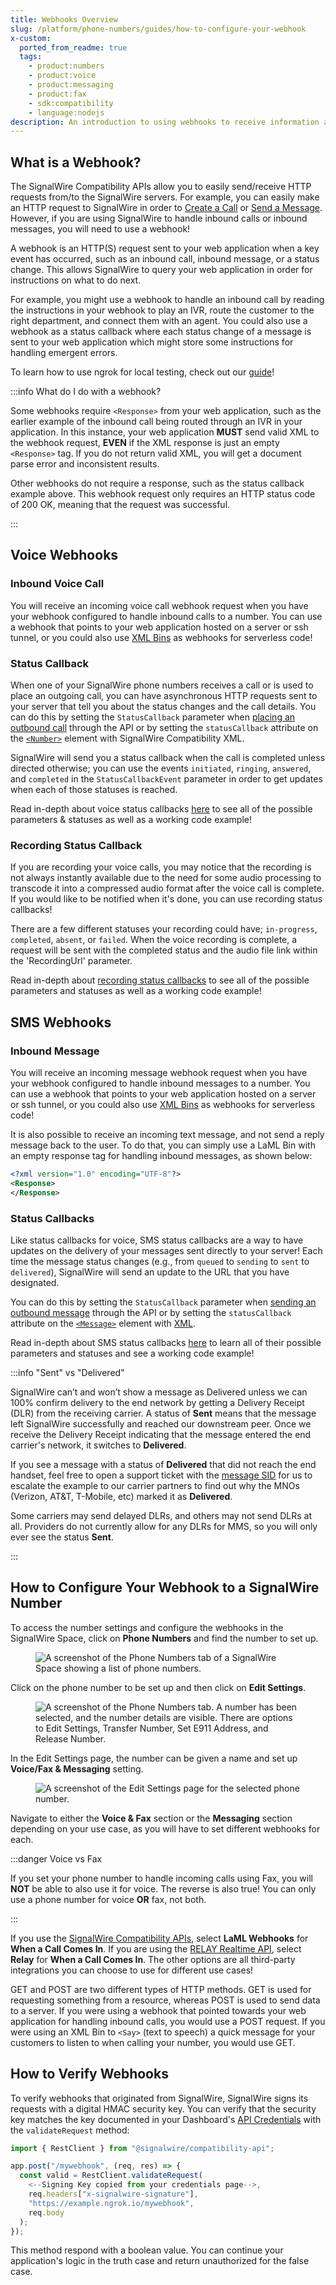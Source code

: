 ```yaml
---
title: Webhooks Overview
slug: /platform/phone-numbers/guides/how-to-configure-your-webhook
x-custom:
  ported_from_readme: true
  tags:
    - product:numbers
    - product:voice
    - product:messaging
    - product:fax
    - sdk:compatibility
    - language:nodejs
description: An introduction to using webhooks to receive information and events about calls and messages.
---
```


## What is a Webhook?

The SignalWire Compatibility APIs allow you to easily send/receive HTTP requests from/to the SignalWire servers. For example, you can easily make an HTTP request to SignalWire in order to [Create a Call](/rest/compatibility-api/endpoints/create-a-call) or [Send a Message](/rest/compatibility-api/endpoints/create-message). However, if you are using SignalWire to handle inbound calls or inbound messages, you will need to use a webhook!

A webhook is an HTTP(S) request sent to your web application when a key event has occurred, such as an inbound call, inbound message, or a status change. This allows SignalWire to query your web application in order for instructions on what to do next.

For example, you might use a webhook to handle an inbound call by reading the instructions in your webhook to play an IVR, route the customer to the right department, and connect them with an agent. You could also use a webhook as a status callback where each status change of a message is sent to your web application which might store some instructions for handling emergent errors.

To learn how to use ngrok for local testing, check out our [guide](/platform/basics/guides/technical-troubleshooting/how-to-test-webhooks-with-ngrok)!

:::info What do I do with a webhook?

Some webhooks require `<Response>` from your web application, such as the earlier example of the inbound call being routed through an IVR in your application. In this instance, your web application **MUST** send valid XML to the webhook request, **EVEN** if the XML response is just an empty `<Response>` tag. If you do not return valid XML, you will get a document parse error and inconsistent results.

Other webhooks do not require a response, such as the status callback example above. This webhook request only requires an HTTP status code of 200 OK, meaning that the request was successful.

:::

## Voice Webhooks

### Inbound Voice Call

You will receive an incoming voice call webhook request when you have your webhook configured to handle inbound calls to a number. You can use a webhook that points to your web application hosted on a server or ssh tunnel, or you could also use [XML Bins](/compatibility-api/guides/general/creating-and-using-cxml-applications) as webhooks for serverless code!

### Status Callback

When one of your SignalWire phone numbers receives a call or is used to place an outgoing call, you can have asynchronous HTTP requests sent to your server that tell you about the status changes and the call details. You can do this by setting the `StatusCallback` parameter when [placing an outbound call](/rest/compatibility-api/endpoints/create-a-call) through the API or by setting the `statusCallback` attribute on the [`<Number>`](/compatibility-api/cxml/voice/number-noun) element with SignalWire Compatibility XML.

SignalWire will send you a status callback when the call is completed unless directed otherwise; you can use the events `initiated`, `ringing`, `answered`, and `completed` in the `StatusCallbackEvent` parameter in order to get updates when each of those statuses is reached.

Read in-depth about voice status callbacks [here](/compatibility-api/guides/signalwire-status-callbacks#voice-status-callbacks) to see all of the possible parameters & statuses as well as a working code example!

### Recording Status Callback

If you are recording your voice calls, you may notice that the recording is not always instantly available due to the need for some audio processing to transcode it into a compressed audio format after the voice call is complete. If you would like to be notified when it's done, you can use recording status callbacks!

There are a few different statuses your recording could have; `in-progress`, `completed`, `absent`, or `failed`. When the voice recording is complete, a request will be sent with the completed status and the audio file link within the 'RecordingUrl' parameter.

Read in-depth about [recording status callbacks](/compatibility-api/guides/signalwire-status-callbacks#recording-status-callbacks) to see all of the possible parameters and statuses as well as a working code example!

## SMS Webhooks

### Inbound Message

You will receive an incoming message webhook request when you have your webhook configured to handle inbound messages to a number. You can use a webhook that points to your web application hosted on a server or ssh tunnel, or you could also use [XML Bins](/compatibility-api/guides/general/creating-and-using-cxml-applications) as webhooks for serverless code!

It is also possible to receive an incoming text message, and not send a reply message back to the user. To do that, you can simply use a LaML Bin with an empty response tag for handling inbound messages, as shown below:

```xml
<?xml version="1.0" encoding="UTF-8"?>
<Response>
</Response>
```

### Status Callbacks

Like status callbacks for voice, SMS status callbacks are a way to have updates on the delivery of your messages sent directly to your server! Each time the message status changes (e.g., from `queued` to `sending` to `sent` to `delivered`), SignalWire will send an update to the URL that you have designated.

You can do this by setting the `StatusCallback` parameter when [sending an outbound message](/rest/compatibility-api/endpoints/create-message) through the API or by setting the `statusCallback` attribute on the [`<Message>`](/compatibility-api/cxml/messaging/message#message-status) element with [XML](pathname:///compatibility-api/cxml/messaging/message#message-status).

Read in-depth about SMS status callbacks [here](/compatibility-api/guides/signalwire-status-callbacks#sms-status-callbacks) to learn all of their possible parameters and statuses and see a working code example!

:::info "Sent" vs "Delivered"

SignalWire can’t and won’t show a message as Delivered unless we can 100% confirm delivery to the end network by getting a Delivery Receipt (DLR) from the receiving carrier. A status of **Sent** means that the message left SignalWire successfully and reached our downstream peer. Once we receive the Delivery Receipt indicating that the message entered the end carrier's network, it switches to **Delivered**.

If you see a message with a status of **Delivered** that did not reach the end handset, feel free to open a support ticket with the [message SID](/platform/dashboard/guides/what-is-a-sid) for us to escalate the example to our carrier partners to find out why the MNOs (Verizon, AT&T, T-Mobile, etc) marked it as **Delivered**.

Some carriers may send delayed DLRs, and others may not send DLRs at all. Providers do not currently allow for any DLRs for MMS, so you will only ever see the status **Sent**.

:::

## How to Configure Your Webhook to a SignalWire Number

To access the number settings and configure the webhooks in the SignalWire Space, click on **Phone Numbers** and find the number to set up.

<figure>
  <img
    className="img-800"
    src={require("./8379ae5-phone-numbers-purchased.webP").default}
    alt="A screenshot of the Phone Numbers tab of a SignalWire Space showing a list of phone numbers."
  />
</figure>

Click on the phone number to be set up and then click on **Edit Settings**.

<figure>
  <img className="img-800" src={require("./3bf3f28-rtaImage_1.webP").default} alt="A screenshot of the Phone Numbers tab. A number has been selected, and the number details are visible. There are options to Edit Settings, Transfer Number, Set E911 Address, and Release Number." />
</figure>

In the Edit Settings page, the number can be given a name and set up **Voice/Fax & Messaging** setting.

<figure>
  <img className="img-800" src={require("./f7966ea-numbers-handlers.webP").default} alt="A screenshot of the Edit Settings page for the selected phone number." />
</figure>

Navigate to either the **Voice & Fax** section or the **Messaging** section depending on your use case, as you will have to set different webhooks for each.

:::danger Voice vs Fax

If you set your phone number to handle incoming calls using Fax, you will **NOT** be able to also use it for voice. The reverse is also true! You can only use a phone number for voice **OR** fax, not both.

:::

If you use the [SignalWire Compatibility APIs](/compatibility-api), select **LaML Webhooks** for **When a Call Comes In**. If you are using the [RELAY Realtime API](/sdks/reference/realtime-sdk), select **Relay** for **When a Call Comes In**. The other options are all third-party integrations you can choose to use for different use cases!

GET and POST are two different types of HTTP methods. GET is used for requesting something from a resource, whereas POST is used to send data to a server. If you were using a webhook that pointed towards your web application for handling inbound calls, you would use a POST request. If you were using an XML Bin to `<Say>` (text to speech) a quick message for your customers to listen to when calling your number, you would use GET.

## How to Verify Webhooks

To verify webhooks that originated from SignalWire, SignalWire signs its requests with a digital HMAC security key. You can verify that the security key matches the key documented in your Dashboard's [API Credentials](https://my.signalwire.com?page=credentials) with the `validateRequest` method:

```js
import { RestClient } from "@signalwire/compatibility-api";

app.post("/mywebhook", (req, res) => {
  const valid = RestClient.validateRequest(
    <--Signing Key copied from your credentials page-->,
    req.headers["x-signalwire-signature"],
    "https://example.ngrok.io/mywebhook",
    req.body
  );
});
```

This method respond with a boolean value. You can continue your application's logic in the truth case and return unauthorized for the false case.
